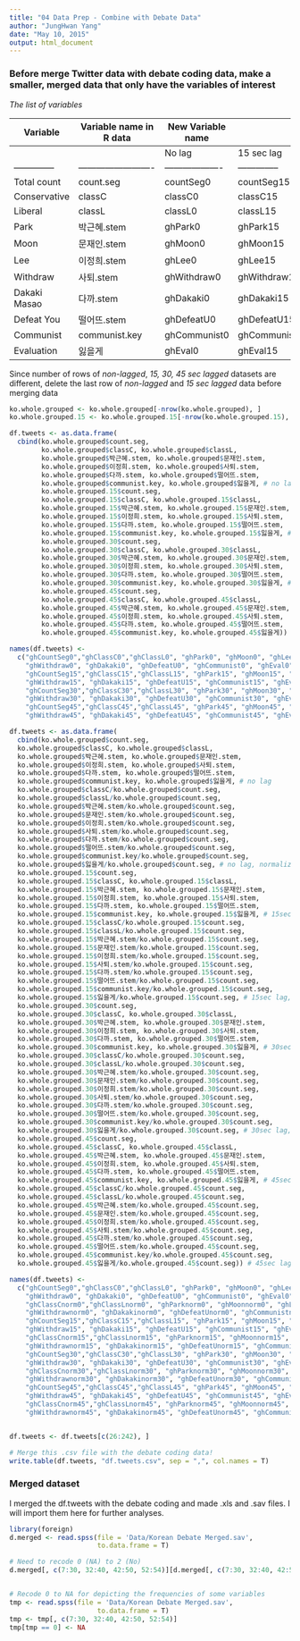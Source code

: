 ```yaml
---
title: "04 Data Prep - Combine with Debate Data"
author: "JungHwan Yang"
date: "May 10, 2015"
output: html_document
---
```


### Before merge Twitter data with debate coding data, make a smaller, merged data that only have the variables of interest

*The list of variables*

| Variable     | Variable name in R data | New Variable name |              |              |              |
|--------------|-------------------------|-------------------|--------------|--------------|--------------|
|              |                         | No lag            | 15 sec lag   | 30 sec lag   | 45 sec lag   |
|--------------|-------------------------|-------------------|--------------|--------------|--------------|
| Total count  | count.seg               | countSeg0         | countSeg15   | countSeg30   | countSeg45   |
| Conservative | classC                  | classC0           | classC15     | classC30     | classC45     |
| Liberal      | classL                  | classL0           | classL15     | classL30     | classL45     |
| Park         | 박근혜.stem             | ghPark0           | ghPark15     | ghPark30     | ghPark45     |
| Moon         | 문재인.stem             | ghMoon0           | ghMoon15     | ghMoon30     | ghMoon45     |
| Lee          | 이정희.stem             | ghLee0            | ghLee15      | ghLee30      | ghLee45      |
| Withdraw     | 사퇴.stem               | ghWithdraw0       | ghWithdraw15 | ghWithdraw30 | ghWithdraw45 |
| Dakaki Masao | 다까.stem               | ghDakaki0         | ghDakaki15   | ghDakaki30   | ghDakaki45   |
| Defeat You   | 떨어뜨.stem             | ghDefeatU0        | ghDefeatU15  | ghDefeatU30  | ghDefeatU45  |
| Communist    | communist.key           | ghCommunist0      | ghCommunist15| ghCommunist30| ghCommunist45|
| Evaluation   | 잃을게                  | ghEval0           | ghEval15     | ghEval30     | ghEval45     |

Since number of rows of *non-lagged*, *15, 30, 45 sec lagged* datasets are different, delete the last row of *non-lagged* and *15 sec lagged* data before merging data

```r
ko.whole.grouped <- ko.whole.grouped[-nrow(ko.whole.grouped), ]
ko.whole.grouped.15 <- ko.whole.grouped.15[-nrow(ko.whole.grouped.15), ]

df.tweets <- as.data.frame(
  cbind(ko.whole.grouped$count.seg,
        ko.whole.grouped$classC, ko.whole.grouped$classL,
        ko.whole.grouped$박근혜.stem, ko.whole.grouped$문재인.stem,
        ko.whole.grouped$이정희.stem, ko.whole.grouped$사퇴.stem,
        ko.whole.grouped$다까.stem, ko.whole.grouped$떨어뜨.stem,
        ko.whole.grouped$communist.key, ko.whole.grouped$잃을게, # no lag
        ko.whole.grouped.15$count.seg,
        ko.whole.grouped.15$classC, ko.whole.grouped.15$classL,
        ko.whole.grouped.15$박근혜.stem, ko.whole.grouped.15$문재인.stem,
        ko.whole.grouped.15$이정희.stem, ko.whole.grouped.15$사퇴.stem,
        ko.whole.grouped.15$다까.stem, ko.whole.grouped.15$떨어뜨.stem,
        ko.whole.grouped.15$communist.key, ko.whole.grouped.15$잃을게, # 15sec lag
        ko.whole.grouped.30$count.seg,
        ko.whole.grouped.30$classC, ko.whole.grouped.30$classL,
        ko.whole.grouped.30$박근혜.stem, ko.whole.grouped.30$문재인.stem,
        ko.whole.grouped.30$이정희.stem, ko.whole.grouped.30$사퇴.stem,
        ko.whole.grouped.30$다까.stem, ko.whole.grouped.30$떨어뜨.stem,
        ko.whole.grouped.30$communist.key, ko.whole.grouped.30$잃을게, # 30sec lag
        ko.whole.grouped.45$count.seg,
        ko.whole.grouped.45$classC, ko.whole.grouped.45$classL,
        ko.whole.grouped.45$박근혜.stem, ko.whole.grouped.45$문재인.stem,
        ko.whole.grouped.45$이정희.stem, ko.whole.grouped.45$사퇴.stem,
        ko.whole.grouped.45$다까.stem, ko.whole.grouped.45$떨어뜨.stem,
        ko.whole.grouped.45$communist.key, ko.whole.grouped.45$잃을게)) # 45sec lag

names(df.tweets) <-
  c("ghCountSeg0","ghClassC0","ghClassL0", "ghPark0", "ghMoon0", "ghLee0",
    "ghWithdraw0", "ghDakaki0", "ghDefeatU0", "ghCommunist0", "ghEval0",
    "ghCountSeg15","ghClassC15","ghClassL15", "ghPark15", "ghMoon15", "ghLee15",
    "ghWithdraw15", "ghDakaki15", "ghDefeatU15", "ghCommunist15", "ghEval15",
    "ghCountSeg30","ghClassC30","ghClassL30", "ghPark30", "ghMoon30", "ghLee30",
    "ghWithdraw30", "ghDakaki30", "ghDefeatU30", "ghCommunist30", "ghEval30",
    "ghCountSeg45","ghClassC45","ghClassL45", "ghPark45", "ghMoon45", "ghLee45",
    "ghWithdraw45", "ghDakaki45", "ghDefeatU45", "ghCommunist45", "ghEval45" )

df.tweets <- as.data.frame(
  cbind(ko.whole.grouped$count.seg,
  ko.whole.grouped$classC, ko.whole.grouped$classL,
  ko.whole.grouped$박근혜.stem, ko.whole.grouped$문재인.stem,
  ko.whole.grouped$이정희.stem, ko.whole.grouped$사퇴.stem,
  ko.whole.grouped$다까.stem, ko.whole.grouped$떨어뜨.stem,
  ko.whole.grouped$communist.key, ko.whole.grouped$잃을게, # no lag
  ko.whole.grouped$classC/ko.whole.grouped$count.seg,
  ko.whole.grouped$classL/ko.whole.grouped$count.seg,
  ko.whole.grouped$박근혜.stem/ko.whole.grouped$count.seg,
  ko.whole.grouped$문재인.stem/ko.whole.grouped$count.seg,
  ko.whole.grouped$이정희.stem/ko.whole.grouped$count.seg,
  ko.whole.grouped$사퇴.stem/ko.whole.grouped$count.seg,
  ko.whole.grouped$다까.stem/ko.whole.grouped$count.seg,
  ko.whole.grouped$떨어뜨.stem/ko.whole.grouped$count.seg,
  ko.whole.grouped$communist.key/ko.whole.grouped$count.seg,
  ko.whole.grouped$잃을게/ko.whole.grouped$count.seg, # no lag, normalized
  ko.whole.grouped.15$count.seg,
  ko.whole.grouped.15$classC, ko.whole.grouped.15$classL,
  ko.whole.grouped.15$박근혜.stem, ko.whole.grouped.15$문재인.stem,
  ko.whole.grouped.15$이정희.stem, ko.whole.grouped.15$사퇴.stem,
  ko.whole.grouped.15$다까.stem, ko.whole.grouped.15$떨어뜨.stem,
  ko.whole.grouped.15$communist.key, ko.whole.grouped.15$잃을게, # 15sec lag
  ko.whole.grouped.15$classC/ko.whole.grouped.15$count.seg,
  ko.whole.grouped.15$classL/ko.whole.grouped.15$count.seg,
  ko.whole.grouped.15$박근혜.stem/ko.whole.grouped.15$count.seg,
  ko.whole.grouped.15$문재인.stem/ko.whole.grouped.15$count.seg,
  ko.whole.grouped.15$이정희.stem/ko.whole.grouped.15$count.seg,
  ko.whole.grouped.15$사퇴.stem/ko.whole.grouped.15$count.seg,
  ko.whole.grouped.15$다까.stem/ko.whole.grouped.15$count.seg,
  ko.whole.grouped.15$떨어뜨.stem/ko.whole.grouped.15$count.seg,
  ko.whole.grouped.15$communist.key/ko.whole.grouped.15$count.seg,
  ko.whole.grouped.15$잃을게/ko.whole.grouped.15$count.seg, # 15sec lag, normalized
  ko.whole.grouped.30$count.seg,
  ko.whole.grouped.30$classC, ko.whole.grouped.30$classL,
  ko.whole.grouped.30$박근혜.stem, ko.whole.grouped.30$문재인.stem,
  ko.whole.grouped.30$이정희.stem, ko.whole.grouped.30$사퇴.stem,
  ko.whole.grouped.30$다까.stem, ko.whole.grouped.30$떨어뜨.stem,
  ko.whole.grouped.30$communist.key, ko.whole.grouped.30$잃을게, # 30sec lag
  ko.whole.grouped.30$classC/ko.whole.grouped.30$count.seg,
  ko.whole.grouped.30$classL/ko.whole.grouped.30$count.seg,
  ko.whole.grouped.30$박근혜.stem/ko.whole.grouped.30$count.seg,
  ko.whole.grouped.30$문재인.stem/ko.whole.grouped.30$count.seg,
  ko.whole.grouped.30$이정희.stem/ko.whole.grouped.30$count.seg,
  ko.whole.grouped.30$사퇴.stem/ko.whole.grouped.30$count.seg,
  ko.whole.grouped.30$다까.stem/ko.whole.grouped.30$count.seg,
  ko.whole.grouped.30$떨어뜨.stem/ko.whole.grouped.30$count.seg,
  ko.whole.grouped.30$communist.key/ko.whole.grouped.30$count.seg,
  ko.whole.grouped.30$잃을게/ko.whole.grouped.30$count.seg, # 30sec lag, normalized
  ko.whole.grouped.45$count.seg,
  ko.whole.grouped.45$classC, ko.whole.grouped.45$classL,
  ko.whole.grouped.45$박근혜.stem, ko.whole.grouped.45$문재인.stem,
  ko.whole.grouped.45$이정희.stem, ko.whole.grouped.45$사퇴.stem,
  ko.whole.grouped.45$다까.stem, ko.whole.grouped.45$떨어뜨.stem,
  ko.whole.grouped.45$communist.key, ko.whole.grouped.45$잃을게, # 45sec lag
  ko.whole.grouped.45$classC/ko.whole.grouped.45$count.seg,
  ko.whole.grouped.45$classL/ko.whole.grouped.45$count.seg,
  ko.whole.grouped.45$박근혜.stem/ko.whole.grouped.45$count.seg,
  ko.whole.grouped.45$문재인.stem/ko.whole.grouped.45$count.seg,
  ko.whole.grouped.45$이정희.stem/ko.whole.grouped.45$count.seg,
  ko.whole.grouped.45$사퇴.stem/ko.whole.grouped.45$count.seg,
  ko.whole.grouped.45$다까.stem/ko.whole.grouped.45$count.seg,
  ko.whole.grouped.45$떨어뜨.stem/ko.whole.grouped.45$count.seg,
  ko.whole.grouped.45$communist.key/ko.whole.grouped.45$count.seg,
  ko.whole.grouped.45$잃을게/ko.whole.grouped.45$count.seg)) # 45sec lag, normalized

names(df.tweets) <-
  c("ghCountSeg0","ghClassC0","ghClassL0", "ghPark0", "ghMoon0", "ghLee0",
    "ghWithdraw0", "ghDakaki0", "ghDefeatU0", "ghCommunist0", "ghEval0",
    "ghClassCnorm0","ghClassLnorm0", "ghParknorm0", "ghMoonnorm0", "ghLeenorm0",
    "ghWithdrawnorm0", "ghDakakinorm0", "ghDefeatUnorm0", "ghCommunistnorm0", "ghEvalnorm0",    
    "ghCountSeg15","ghClassC15","ghClassL15", "ghPark15", "ghMoon15", "ghLee15",
    "ghWithdraw15", "ghDakaki15", "ghDefeatU15", "ghCommunist15", "ghEval15",
    "ghClassCnorm15","ghClassLnorm15", "ghParknorm15", "ghMoonnorm15", "ghLeenorm15",
    "ghWithdrawnorm15", "ghDakakinorm15", "ghDefeatUnorm15", "ghCommunistnorm15", "ghEvalnorm15",
    "ghCountSeg30","ghClassC30","ghClassL30", "ghPark30", "ghMoon30", "ghLee30",
    "ghWithdraw30", "ghDakaki30", "ghDefeatU30", "ghCommunist30", "ghEval30",
    "ghClassCnorm30","ghClassLnorm30", "ghParknorm30", "ghMoonnorm30", "ghLeenorm30",
    "ghWithdrawnorm30", "ghDakakinorm30", "ghDefeatUnorm30", "ghCommunistnorm30", "ghEvalnorm30",
    "ghCountSeg45","ghClassC45","ghClassL45", "ghPark45", "ghMoon45", "ghLee45",
    "ghWithdraw45", "ghDakaki45", "ghDefeatU45", "ghCommunist45", "ghEval45",
    "ghClassCnorm45","ghClassLnorm45", "ghParknorm45", "ghMoonnorm45", "ghLeenorm45",
    "ghWithdrawnorm45", "ghDakakinorm45", "ghDefeatUnorm45", "ghCommunistnorm45", "ghEvalnorm45")


df.tweets <- df.tweets[c(26:242), ]

# Merge this .csv file with the debate coding data!
write.table(df.tweets, "df.tweets.csv", sep = ",", col.names = T)
```

### Merged dataset

I merged the df.tweets with the debate coding and made .xls and .sav files.
I will import them here for further analyses.

```r
library(foreign)
d.merged <- read.spss(file = 'Data/Korean Debate Merged.sav',
                      to.data.frame = T)

# Need to recode 0 (NA) to 2 (No)
d.merged[, c(7:30, 32:40, 42:50, 52:54)][d.merged[, c(7:30, 32:40, 42:50, 52:54)] == 0] <- 2


# Recode 0 to NA for depicting the frequencies of some variables
tmp <- read.spss(file = 'Data/Korean Debate Merged.sav',
                      to.data.frame = T)
tmp <- tmp[, c(7:30, 32:40, 42:50, 52:54)]
tmp[tmp == 0] <- NA
```
